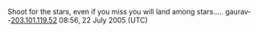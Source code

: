 Shoot for the stars, even if you miss you will land among stars..... gaurav--[[User:203.101.119.52|203.101.119.52]] 08:56, 22 July 2005 (UTC)